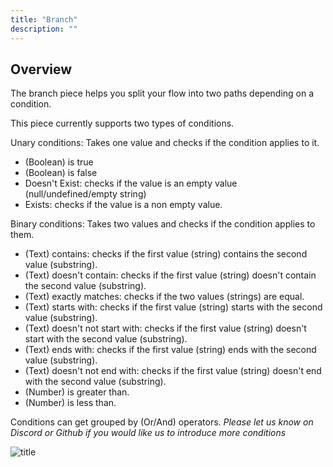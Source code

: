 ```yaml
---
title: "Branch"
description: ""
---
```


## Overview

The branch piece helps you split your flow into two paths depending on a condition.

This piece currently supports two types of conditions.

Unary conditions: Takes one value and checks if the condition applies to it.

- (Boolean) is true
- (Boolean) is false
- Doesn't Exist: checks if the value is an empty value (null/undefined/empty string)
- Exists: checks if the value is a non empty value.

Binary conditions: Takes two values and checks if the condition applies to them.

- (Text) contains: checks if the first value (string) contains the second value (substring).
- (Text) doesn't contain: checks if the first value (string) doesn't contain the second value (substring).
- (Text) exactly matches: checks if the two values (strings) are equal.
- (Text) starts with: checks if the first value (string) starts with the second value (substring).
- (Text) doesn't not start with: checks if the first value (string) doesn't start with the second value (substring).
- (Text) ends with: checks if the first value (string) ends with the second value (substring).
- (Text) doesn't not end with: checks if the first value (string) doesn't end with the second value (substring).
- (Number) is greater than.
- (Number) is less than.

<Note> Conditions can get grouped by (Or/And) operators. </Note>
*Please let us know on Discord or Github if you would like us to introduce more conditions*

![title](/resources/screenshots/branch-settings.png)
